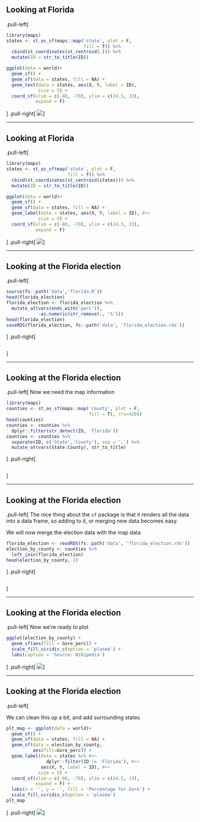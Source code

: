 ## Looking at Florida

.pull-left[
```r
library(maps)
states <- st_as_sf(maps::map('state', plot = F, 
                             fill = T)) %>% 
  cbind(st_coordinates(st_centroid(.))) %>% 
  mutate(ID = str_to_title(ID))

ggplot(data = world)+
  geom_sf() + 
  geom_sf(data = states, fill = NA) + 
  geom_text(data = states, aes(X, Y, label = ID), 
            size = 5) + 
  coord_sf(xlim = c(-88, -78), ylim = c(24.5, 33), 
           expand = F)
```
]
.pull-right[
![](04_annotations_figs/f1-1.png)
]

---

## Looking at Florida

.pull-left[
```r
library(maps)
states <- st_as_sf(map('state', plot = F, 
                       fill = T)) %>% 
  cbind(st_coordinates(st_centroid(states))) %>% 
  mutate(ID = str_to_title(ID))

ggplot(data = world)+
  geom_sf() + 
  geom_sf(data = states, fill = NA) + 
  geom_label(data = states, aes(X, Y, label = ID), #<<
            size = 5) + 
  coord_sf(xlim = c(-88, -78), ylim = c(24.5, 33), 
           expand = F)
```
]
.pull-right[
![](04_annotations_figs/f2-1.png)
]

---

## Looking at the Florida election

.pull-left[
```r
source(fs::path('data','florida.R'))
head(florida_election)
florida_election <- florida_election %>% 
  mutate_at(vars(ends_with('perc')), 
            ~as.numeric(str_remove(., '%')))
head(florida_election)
saveRDS(florida_election, fs::path('data', 'florida_election.rds'))
```
]
.pull-right[
```r
```

]

---

## Looking at the Florida election

.pull-left[
Now we need the map information
```r
library(maps)
counties <- st_as_sf(maps::map('county', plot = F, 
                               fill = T), crs=4269)
head(counties)
counties <- counties %>% 
  dplyr::filter(str_detect(ID, 'florida'))
counties <- counties %>% 
  separate(ID, c('State','County'), sep = ',') %>% 
  mutate_at(vars(State:County), str_to_title)
```
]
.pull-right[
```r

```

]

---

## Looking at the Florida election

.pull-left[
The nice thing about the `sf` package is that it renders all the data into a data frame, so adding to it, or merging new data becomes easy. 

We will now merge the election data with the map data

```r
florida_election <- readRDS(fs::path('data', 'florida_election.rds'))
election_by_county <- counties %>% 
  left_join(florida_election)
head(election_by_county, 2)
```
]
.pull-right[

```r

```

]

---

## Looking at the Florida election

.pull-left[
Now we're ready to plot

```r
ggplot(election_by_county) + 
  geom_sf(aes(fill = Gore_perc)) + 
  scale_fill_viridis_c(option = 'plasma') + 
  labs(caption = 'Source: Wikipedia')
```
]
.pull-right[
![](04_annotations_figs/g4-1.png)
]

---

## Looking at the Florida election

.pull-left[

We can clean this up a bit, and add surrounding states


```r
plt_map <- ggplot(data = world)+
  geom_sf() + 
  geom_sf(data = states, fill = NA) + 
  geom_sf(data = election_by_county, 
          aes(fill=Gore_perc)) + 
  geom_label(data = states %>% #<<
               dplyr::filter(ID != 'Florida'), #<<
             aes(X, Y, label = ID), #<<
            size = 5) +
  coord_sf(xlim = c(-88, -78), ylim = c(24.5, 33),  
           expand = F) +
  labs(x = '', y = '', fill = 'Percentage for Gore') + 
  scale_fill_viridis_c(option = 'plasma')
plt_map
```
]
.pull-right[
![](04_annotations_figs/g5-1.png)
]
